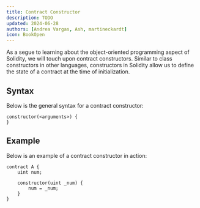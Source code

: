 ```yaml
---
title: Contract Constructor
description: TODO
updated: 2024-06-28
authors: [Andrea Vargas, Ash, martineckardt]
icon: BookOpen
---
```

As a segue to learning about the object-oriented programming aspect of Solidity, we will touch upon contract constructors. Similar to class constructors in other languages, constructors in Solidity allow us to define the state of a contract at the time of initialization.
## Syntax
Below is the general syntax for a contract constructor:

```solidity
constructor(<arguments>) {      
}
```
## Example
Below is an example of a contract constructor in action:

```solidity
contract A {
    uint num;
  
    constructor(uint _num) {
        num = _num;
    }
}
```